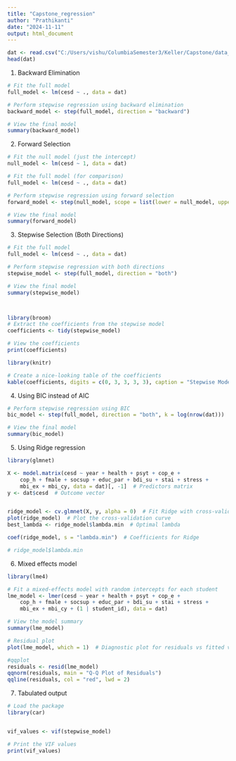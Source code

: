 ---
title: "Capstone_regression"
author: "Prathikanti"
date: "2024-11-11"
output: html_document
---

```{r}
dat <- read.csv("C:/Users/vishu/ColumbiaSemester3/Keller/Capstone/data_nwave3_nomissing.csv")
head(dat)
```
1. Backward Elimination

```{r}
# Fit the full model
full_model <- lm(cesd ~ ., data = dat)

# Perform stepwise regression using backward elimination
backward_model <- step(full_model, direction = "backward")

# View the final model
summary(backward_model)

```

2. Forward Selection
```{r}
# Fit the null model (just the intercept)
null_model <- lm(cesd ~ 1, data = dat)

# Fit the full model (for comparison)
full_model <- lm(cesd ~ ., data = dat)

# Perform stepwise regression using forward selection
forward_model <- step(null_model, scope = list(lower = null_model, upper = full_model), direction = "forward")

# View the final model
summary(forward_model)

```

3. Stepwise Selection (Both Directions)
```{r}
# Fit the full model
full_model <- lm(cesd ~ ., data = dat)

# Perform stepwise regression with both directions
stepwise_model <- step(full_model, direction = "both")

# View the final model
summary(stepwise_model)



library(broom)
# Extract the coefficients from the stepwise model
coefficients <- tidy(stepwise_model)

# View the coefficients
print(coefficients)

library(knitr)

# Create a nice-looking table of the coefficients
kable(coefficients, digits = c(0, 3, 3, 3, 3), caption = "Stepwise Model Coefficients")

```

4. Using BIC instead of AIC
```{r}
# Perform stepwise regression using BIC
bic_model <- step(full_model, direction = "both", k = log(nrow(dat)))

# View the final model
summary(bic_model)

```

5. Using Ridge regression
```{r}
library(glmnet)

X <- model.matrix(cesd ~ year + health + psyt + cop_e + 
    cop_h + fmale + socsup + educ_par + bdi_su + stai + stress + 
    mbi_ex + mbi_cy, data = dat)[, -1]  # Predictors matrix
y <- dat$cesd  # Outcome vector


ridge_model <- cv.glmnet(X, y, alpha = 0)  # Fit Ridge with cross-validation
plot(ridge_model)  # Plot the cross-validation curve
best_lambda <- ridge_model$lambda.min  # Optimal lambda

coef(ridge_model, s = "lambda.min")  # Coefficients for Ridge

# ridge_model$lambda.min

```

6. Mixed effects model 
```{r}
library(lme4)

# Fit a mixed-effects model with random intercepts for each student
lme_model <- lmer(cesd ~ year + health + psyt + cop_e + 
    cop_h + fmale + socsup + educ_par + bdi_su + stai + stress + 
    mbi_ex + mbi_cy + (1 | student_id), data = dat)

# View the model summary
summary(lme_model)

# Residual plot
plot(lme_model, which = 1)  # Diagnostic plot for residuals vs fitted values

#qqplot
residuals <- resid(lme_model)
qqnorm(residuals, main = "Q-Q Plot of Residuals")
qqline(residuals, col = "red", lwd = 2)


```

7. Tabulated output
```{r}

# Load the package
library(car)


vif_values <- vif(stepwise_model)

# Print the VIF values
print(vif_values)



```

```{r}


```

